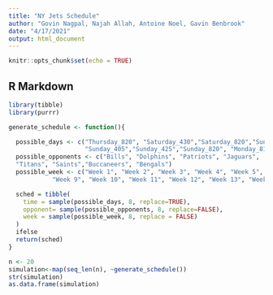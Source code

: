 ```yaml
---
title: "NY Jets Schedule"
author: "Govin Nagpal, Najah Allah, Antoine Noel, Gavin Benbrook"
date: "4/17/2021"
output: html_document
---
```


```r
knitr::opts_chunk$set(echo = TRUE)
```

## R Markdown
```r
library(tibble)
library(purrr)

generate_schedule <- function(){

  possible_days <- c("Thursday_820", "Saturday_430","Saturday_820","Sunday_100",
                     "Sunday_405","Sunday_425","Sunday_820", "Monday_815")
  possible_opponents <- c("Bills", "Dolphins", "Patriots", "Jaguars",
  "Titans", "Saints","Buccaneers", "Bengals") 
  possible_week <- c("Week 1", "Week 2", "Week 3", "Week 4", "Week 5", "Week 6", "Week 7", "Week 8",
            "Week 9", "Week 10", "Week 11", "Week 12", "Week 13", "Week 14", "Week 15", "Week 16")

  sched = tibble(
    time = sample(possible_days, 8, replace=TRUE),
    opponent= sample(possible_opponents, 8, replace=FALSE),
    week = sample(possible_week, 8, replace = FALSE)
  )
  ifelse
  return(sched)
}

n <- 20
simulation<-map(seq_len(n), ~generate_schedule())
str(simulation)
as.data.frame(simulation)
```

